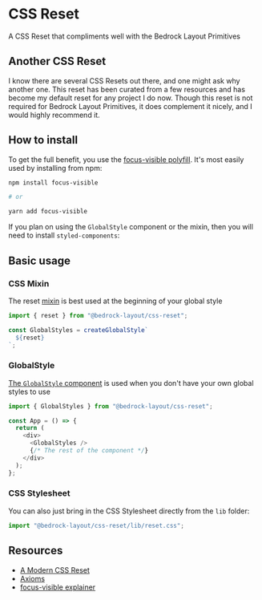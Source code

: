 
<Meta title="CSS Reset" />

# CSS Reset

A CSS Reset that compliments well with the Bedrock Layout Primitives

## Another CSS Reset

I know there are several CSS Resets out there, and one might ask why another one.
This reset has been curated from a few resources and has become my default reset for any project I do now.
Though this reset is not required for Bedrock Layout Primitives, it does complement it nicely, and I would highly recommend it.

## How to install

To get the full benefit, you use the [focus-visible polyfill](https://www.npmjs.com/package/focus-visible).
It's most easily used by installing from npm:

```bash
npm install focus-visible

# or

yarn add focus-visible
```

If you plan on using the `GlobalStyle` component or the mixin, then you will need to install `styled-components`:

## Basic usage

### CSS Mixin

The reset [mixin](https://styled-components.com/docs/api#css) is best used at the beginning of your global style

```javascript
import { reset } from "@bedrock-layout/css-reset";

const GlobalStyles = createGlobalStyle`
  ${reset}
`;
```

### GlobalStyle

[The `GlobalStyle` component](https://styled-components.com/docs/api#createglobalstyle) is used when you don't have your own global styles to use

```javascript
import { GlobalStyles } from "@bedrock-layout/css-reset";

const App = () => {
  return (
    <div>
      <GlobalStyles />
      {/* The rest of the component */}
    </div>
  );
};
```

### CSS Stylesheet

You can also just bring in the CSS Stylesheet directly from the `lib` folder:

```javascript
import "@bedrock-layout/css-reset/lib/reset.css";
```

## Resources

- [A Modern CSS Reset](https://hankchizljaw.com/wrote/a-modern-css-reset/)
- [Axioms](https://every-layout.dev/rudiments/axioms/)
- [focus-visible explainer](https://github.com/WICG/focus-visible/blob/HEAD/explainer.md)
